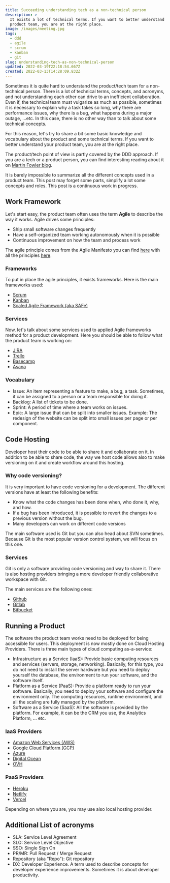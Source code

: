 ```yaml
---
title: Succeeding understanding tech as a non-technical person
description: >
  It exists a lot of technical terms. If you want to better understand the
  product team, you are at the right place.
image: /images/meeting.jpg
tags:
  - ddd
  - agile
  - scrum
  - kanban
  - git
slug: understanding-tech-as-non-technical-person
updated: 2022-03-19T22:18:54.667Z
created: 2022-03-13T14:28:09.832Z
---
```


Sometimes it is quite hard to understand the product/tech team for a non-technical person. There is a lot of technical terms, concepts, and acronyms, and not understanding each other can drive to an inefficient collaboration. Even if, the technical team must vulgarize as much as possible, sometimes it is necessary to explain why a task takes so long, why there are performance issues, why there is a bug, what happens during a major outage, ...etc. In this case, there is no other way than to talk about some technical concepts.

For this reason, let's try to share a bit some basic knowledge and vocabulary about the product and some technical terms. If you want to better understand your product team, you are at the right place.

The product/tech point of view is partly covered by the DDD approach. If you are a tech or a product person, you can find interesting reading about it on [Martin Fowler blog](https://martinfowler.com/tags/domain%20driven%20design.html).

It is barely impossible to summarize all the different concepts used in a product team. This post may forget some parts, simplify a lot some concepts and roles. This post is a continuous work in progress.

## Work Framework

Let's start easy, the product team often uses the term **Agile** to describe the way it works. Agile drives some principles:

- Ship small software changes frequently
- Have a self-organized team working autonomously when it is possible
- Continuous improvement on how the team and process work

The agile principle comes from the Agile Manifesto you can find [here](https://agilemanifesto.org/) with all the principles [here](https://agilemanifesto.org/principles.html).

### Frameworks

To put in place the agile principles, it exists frameworks. Here is the main frameworks used:

- [Scrum](https://www.scrum.org/)
- [Kanban](https://www.atlassian.com/agile/kanban)
- [Scaled Agile Framework (aka SAFe)](https://www.scaledagileframework.com/)

### Services

Now, let's talk about some services used to applied Agile frameworks method for a product development. Here you should be able to follow what the product team is working on:

- [JIRA](https://www.atlassian.com/software/jira)
- [Trello](https://trello.com/en)
- [Basecamp](https://basecamp.com/)
- [Asana](https://asana.com/)

### Vocabulary

- Issue: An item representing a feature to make, a bug, a task. Sometimes, it can be assigned to a person or a team responsible for doing it.
- Backlog: A list of tickets to be done.
- Sprint: A period of time where a team works on issues.
- Epic: A large issue that can be split into smaller issues. Example: The redesign of the website can be split into small issues per page or per component.

## Code Hosting

Developer host their code to be able to share it and collaborate on it. In addition to be able to share code, the way we host code allows also to make versioning on it and create workflow around this hosting.

### Why code versioning?

It is very important to have code versioning for a development. The different versions have at least the following benefits:

- Know what the code changes has been done when, who done it, why, and how.
- If a bug has been introduced, it is possible to revert the changes to a previous version without the bug.
- Many developers can work on different code versions

The main software used is Git but you can also head about SVN sometimes. Because Git is the most popular version control system, we will focus on this one.

### Services

Git is only a software providing code versioning and way to share it. There is also hosting providers bringing a more developer friendly collaborative workspace with Git.

The main services are the following ones:

- [Github](https://github.com/)
- [Gitlab](https://gitlab.com/)
- [Bitbucket](https://bitbucket.org/product/)

## Running a Product

The software the product team works need to be deployed for being accessible for users. This deployment is now mostly done on Cloud Hosting Providers. There is three main types of cloud computing as-a-service:

- Infrastructure as a Service (IaaS): Provide basic computing resources and services (servers, storage, networking). Basically, for this type, you do not need to install the server hardware but you need to deploy yourself the database, the environment to run your software, and the software itself.
- Platform as a Service (PaaS): Provide a platform ready to run your software. Basically, you need to deploy your software and configure the environment only. The computing resources, runtime environment, and all the scaling are fully managed by the platform.
- Software as a Service (SaaS): All the software is provided by the platform. For example, it can be the CRM you use, the Analytics Platform, ... etc.

### IaaS Providers

- [Amazon Web Services (AWS)](https://aws.amazon.com/)
- [Google Cloud Platform (GCP)](https://cloud.google.com/)
- [Azure](https://azure.microsoft.com/)
- [Digital Ocean](https://www.digitalocean.com/)
- [OVH](https://www.ovh.com/)

### PaaS Providers

- [Heroku](https://www.heroku.com/)
- [Netlify](https://www.netlify.com/)
- [Vercel](https://vercel.com/)

Depending on where you are, you may use also local hosting provider.

## Additional List of acronyms

- SLA: Service Level Agreement
- SLO: Service Level Objective
- SSO: Single Sign On
- PR/MR: Pull Request / Merge Request
- Repository (aka "Repo"): Git repository
- DX: Developer Experience. A term used to describe concepts for developer experience improvements. Sometimes it is about developer productivity.
